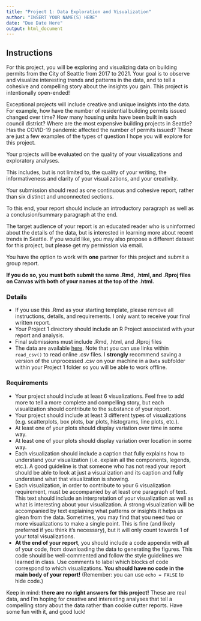 ```yaml
---
title: "Project 1: Data Exploration and Visualization"
author: "INSERT YOUR NAME(S) HERE"
date: "Due Date Here"
output: html_document
---
```



## Instructions

For this project, you will be exploring and visualizing data on building permits from the City of Seattle from 2017 to 2021. Your goal is to observe and visualize interesting trends and patterns in the data, and to tell a cohesive and compelling story about the insights you gain. This project is intentionally open-ended!

Exceptional projects will include creative and unique insights into the data. For example, how have the number of residential building permits issued changed over time? How many housing units have been built in each council district? Where are the most expensive building projects in Seattle? Has the COVID-19 pandemic affected the number of permits issued? These are just a few examples of the types of question I hope you will explore for this project.

Your projects will be evaluated on the quality of your visualizations and exploratory analyses.

This includes, but is not limited to, the quality of your writing, the informativeness and clarity of your visualizations, and your creativity.

Your submission should read as one continuous and cohesive report, rather than six distinct and unconnected sections. 

To this end, your report should include an introductory paragraph as well as a conclusion/summary paragraph at the end.

The target audience of your report is an educated reader who is uninformed about the details of the data, but is interested in learning more about recent trends in Seattle. If you would like, you may also propose a different dataset for this project, but please get my permission via email.

You have the option to work with **one** partner for this project and submit a group report.

**If you do so, you must both submit the same .Rmd, .html, and .Rproj files on Canvas with both of your names at the top of the .html.**


### Details

* If you use this .Rmd as your starting template, please remove all instructions, details, and requirements. I only want to receive your final written report.
* Your Project 1 directory should include an R Project associated with your report and analysis.
* Final submissions must include .Rmd, .html, and .Rproj files
* The data are available [here](https://raw.githubusercontent.com/peteragao/STAT302-AUT2021/base/files/projects/01_data-visualization/Building_Permits_Clean.csv). Note that you can use links within `read_csv()` to read online .csv files. I **strongly** recommend saving a version of the unprocessed .csv on your machine in a `Data` subfolder within your Project 1 folder so you will be able to work offline.

### Requirements

* Your project should include at least 6 visualizations. Feel free to add more to tell a more complete and compelling story, but each visualization should contribute to the substance of your report.
* Your project should include at least 3 different types of visualizations (e.g. scatterplots, box plots, bar plots, histograms, line plots, etc.).
* At least one of your plots should display variation over time in some way.
* At least one of your plots should display variation over location in some way.
* Each visualization should include a caption that fully explains how to understand your visualization (i.e. explain all the components, legends, etc.). A good guideline is that someone who has not read your report should be able to look at just a visualization and its caption and fully understand what that visualization is showing.
* Each visualization, in order to contribute to your 6 visualization requirement, must be accompanied by at least one paragraph of text. This text should include an interpretation of your visualization as well as what is interesting about your visualization. A strong visualization will be accompanied by text explaining what patterns or insights it helps us glean from the data. Sometimes, you may find that you need two or more visualizations to make a single point. This is fine (and likely preferred if you think it's necessary), but it will only count towards 1 of your total visualizations.
* **At the end of your report**, you should include a code appendix with all of your code, from downloading the data to generating the figures. This code should be well-commented and follow the style guidelines we learned in class. Use comments to label which blocks of code correspond to which visualizations. **You should have no code in the main body of your report!** (Remember: you can use `echo = FALSE` to hide code.)

Keep in mind: **there are no right answers for this project!**
These are real data, and I'm hoping for creative and interesting analyses that tell a compelling story about the data rather than cookie cutter reports. Have some fun with it, and good luck!






